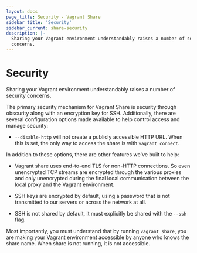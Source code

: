 ```yaml
---
layout: docs
page_title: Security - Vagrant Share
sidebar_title: 'Security'
sidebar_current: share-security
description: |-
  Sharing your Vagrant environment understandably raises a number of security
  concerns.
---
```


# Security

Sharing your Vagrant environment understandably raises a number of security
concerns.

The primary security mechanism for Vagrant
Share is security through obscurity along with an encryption key for SSH.
Additionally, there are several configuration options made available to
help control access and manage security:

- `--disable-http` will not create a publicly accessible HTTP URL. When
  this is set, the only way to access the share is with `vagrant connect`.

In addition to these options, there are other features we've built to help:

- Vagrant share uses end-to-end TLS for non-HTTP connections. So even unencrypted
  TCP streams are encrypted through the various proxies and only unencrypted during
  the final local communication between the local proxy and the Vagrant environment.

- SSH keys are encrypted by default, using a password that is not transmitted
  to our servers or across the network at all.

- SSH is not shared by default, it must explicitly be shared with the
  `--ssh` flag.

Most importantly, you must understand that by running `vagrant share`,
you are making your Vagrant environment accessible by anyone who knows
the share name. When share is not running, it is not accessible.
